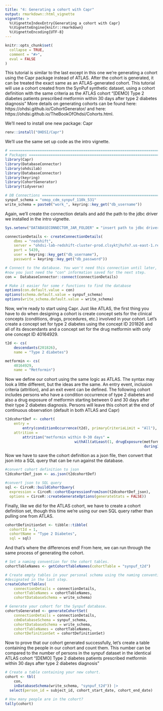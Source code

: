 ```yaml
---
title: "4: Generating a cohort with Capr"
output: rmarkdown::html_vignette
vignette: >
  %\VignetteIndexEntry{Generating a cohort with Capr}
  %\VignetteEngine{knitr::rmarkdown}
  %\VignetteEncoding{UTF-8}
---
```


```r
knitr::opts_chunk$set(
  collapse = TRUE,
  comment = "#>",
  eval = FALSE
)
```

This tutorial is similar to the last except in this one we're generating a 
cohort using the Capr package instead of ATLAS. After the cohort is generated, 
it can be treated the exact same as an ATLAS-generated cohort. This tutorial 
will use a cohort created from the SynPuf synthetic dataset, using a cohort 
definition with the same criteria as the ATLAS cohort "[DEMO] Type 2 diabetes 
patients prescribed metformin within 30 days after type 2 diabetes diagnosis"
More details on generating cohorts can be found here: 
https://ohdsi.github.io/CohortGenerator/ and here: 
https://ohdsi.github.io/TheBookOfOhdsi/Cohorts.html. 

We'll need to install one new package: Capr

```r
renv::install("OHDSI/Capr")
```

We'll use the same set up code as the intro vignette. 

```r
# ==============================================================================
# Packages =====================================================================
library(Capr)
library(DatabaseConnector)
library(ohdsilab)
library(DatabaseConnector)
library(keyring)
library(CohortGenerator)
library(tidyverse)

# DB Connections ===============================================================
synpuf_schema = "omop_cdm_synpuf_110k_531"
write_schema = paste0("work_", keyring::key_get("db_username"))
```

Again, we'll create the connection details and add the path to the jdbc driver 
we installed in the intro vignette.

```r
Sys.setenv("DATABASECONNECTOR_JAR_FOLDER" = "insert path to jdbc driver here")

connectionDetails <- createConnectionDetails(
	dbms = "redshift",
	server = "ohdsi-lab-redshift-cluster-prod.clsyktjhufn7.us-east-1.redshift.amazonaws.com/ohdsi_lab",
	port = 5439,
	user = keyring::key_get("db_username"),
	password = keyring::key_get("db_password"))

# Connect to the database. You won't need this connection until later, but for 
#now you just need the "con" information saved for the next step.
con =  DatabaseConnector::connect(connectionDetails)

# Make it easier for some r functions to find the database
options(con.default.value = con)
options(schema.default.value = synpuf_schema)
options(write_schema.default.value = write_schema)
```

Now, we're ready to start using Capr. Just like ATLAS, the first thing you have
to do when designing a cohort is create concept sets for the clinical concepts 
(conditions, drugs, procedures, etc.) involved in your cohort. Let's create a
concept set for type 2 diabetes using the concept ID 201826 and all of its 
descendants and a concept set for the drug metformin with only one concept ID 
40164929.

```r
t2d <- cs(
	descendants(201826),
	name = "Type 2 diabetes")

metformin <- cs(
	40164929,
	name = "Metformin")
```

Now we define our cohort using the same logic as ATLAS. The syntax may look a
little different, but the ideas are the same. An entry event, 
inclusion criteria (attrition), and an exit event can be defined. The following
cohort includes persons who have a condition occurrence of type 2 diabetes and 
also a drug exposure of metformin starting between 0 and 30 days after their 
type 2 diabetes diagnosis. Persons will leave this cohort at the end of 
continuous observation (default in both ATLAS and Capr)

```r
t2dcohortDef <- cohort(
	entry = 
		entry(conditionOccurrence(t2d), primaryCriteriaLimit = "All"),
	attrition = 
		attrition("metformin within 0-30 days" = 
								withAll(atLeast(1, drugExposure(metformin), 
																duringInterval(eventStarts(0,30))))))
```

Now we have to save the cohort definition as a json file, then convert that json
into a SQL query that can be run against the database.

```r
#convert cohort definition to json
t2dcohortDef_json <- as.json(t2dcohortDef)

#convert json to SQL query
sql <- CirceR::buildCohortQuery(
  expression = CirceR::cohortExpressionFromJson(t2dcohortDef_json),
  options = CirceR::createGenerateOptions(generateStats = FALSE))
```

Finally, like we did for the ATLAS cohort, we have to create a cohort definition
set, though this time we're using our own SQL query rather than pulling one from
ATLAS.

```r
cohortDefinitionSet <- tibble::tibble(
  cohortId = 1,
  cohortName = "Type 2 Diabetes",
  sql = sql)
```

And that's where the differences end! From here, we can run through the same 
process of generating the cohort.

```r
# Set a naming convention for the cohort tables.
cohortTableNames <- getCohortTableNames(cohortTable = "synpuf_t2d")

# Create empty tables in your personal schema using the naming convention
#designated in the last step.
createCohortTables(
	connectionDetails = connectionDetails,
	cohortTableNames = cohortTableNames,
	cohortDatabaseSchema = write_schema)

# Generate your cohort for the Synpuf database.
cohortsGenerated <- generateCohortSet(
	connectionDetails = connectionDetails,
	cdmDatabaseSchema = synpuf_schema,
	cohortDatabaseSchema = write_schema,
	cohortTableNames = cohortTableNames,
	cohortDefinitionSet = cohortDefinitionSet)
```

Now to prove that our cohort generated successfully, let's create a table 
containing the people in our cohort and count them. This number can be compared 
to the number of persons in the synpuf dataset in the identical ATLAS cohort 
"[DEMO] Type 2 diabetes patients prescribed metformin within 30 days after type 
2 diabetes diagnosis"

```r
# Create a table containing your new cohort.
cohort <- tbl(
	con,
	inDatabaseSchema(write_schema, "synpuf_t2d")) |>
  select(person_id = subject_id, cohort_start_date, cohort_end_date)

# How many people are in the cohort?
tally(cohort)
```
